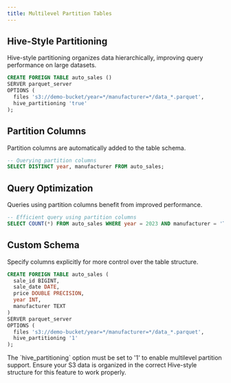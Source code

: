 ```yaml
---
title: Multilevel Partition Tables
---
```


## Hive-Style Partitioning

Hive-style partitioning organizes data hierarchically, improving query performance on large datasets.

```sql
CREATE FOREIGN TABLE auto_sales ()
SERVER parquet_server
OPTIONS (
  files 's3://demo-bucket/year=*/manufacturer=*/data_*.parquet',
  hive_partitioning 'true'
);
```

## Partition Columns

Partition columns are automatically added to the table schema.

```sql
-- Querying partition columns
SELECT DISTINCT year, manufacturer FROM auto_sales;
```

## Query Optimization

Queries using partition columns benefit from improved performance.

```sql
-- Efficient query using partition columns
SELECT COUNT(*) FROM auto_sales WHERE year = 2023 AND manufacturer = 'Toyota';
```

## Custom Schema

Specify columns explicitly for more control over the table structure.

```sql
CREATE FOREIGN TABLE auto_sales (
  sale_id BIGINT,
  sale_date DATE,
  price DOUBLE PRECISION,
  year INT,
  manufacturer TEXT
)
SERVER parquet_server
OPTIONS (
  files 's3://demo-bucket/year=*/manufacturer=*/data_*.parquet',
  hive_partitioning '1'
);
```

<Note>
  The `hive_partitioning` option must be set to '1' to enable multilevel partition support. 
  Ensure your S3 data is organized in the correct Hive-style structure for this feature to work properly.
</Note>
